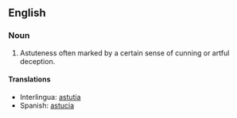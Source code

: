 == English ==

===Noun===
#Astuteness often marked by a certain sense of cunning or artful deception.

====Translations====

*Interlingua: [[astutia]]
*Spanish: [[astucia]]